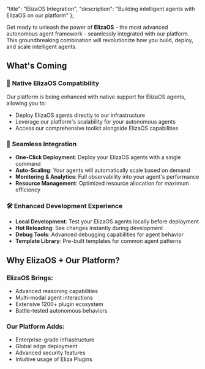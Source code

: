   "title": "ElizaOS Integration",
  "description": "Building intelligent agents with ElizaOS on our platform"
};

Get ready to unleash the power of **ElizaOS** - the most advanced autonomous agent framework - seamlessly integrated with our platform. This groundbreaking combination will revolutionize how you build, deploy, and scale intelligent agents.

## What's Coming

### 🚀 **Native ElizaOS Compatibility**
Our platform is being enhanced with native support for ElizaOS agents, allowing you to:
- Deploy ElizaOS agents directly to our infrastructure
- Leverage our platform's scalability for your autonomous agents
- Access our comprehensive toolkit alongside ElizaOS capabilities

### 🔗 **Seamless Integration**
- **One-Click Deployment**: Deploy your ElizaOS agents with a single command
- **Auto-Scaling**: Your agents will automatically scale based on demand
- **Monitoring & Analytics**: Full observability into your agent's performance
- **Resource Management**: Optimized resource allocation for maximum efficiency

### 🛠 **Enhanced Development Experience**
- **Local Development**: Test your ElizaOS agents locally before deployment
- **Hot Reloading**: See changes instantly during development
- **Debug Tools**: Advanced debugging capabilities for agent behavior
- **Template Library**: Pre-built templates for common agent patterns

## Why ElizaOS + Our Platform?

### **ElizaOS Brings:**
- Advanced reasoning capabilities
- Multi-modal agent interactions
- Extensive 1200+ plugin ecosystem
- Battle-tested autonomous behaviors

### **Our Platform Adds:**
- Enterprise-grade infrastructure
- Global edge deployment
- Advanced security features
- Intuitive usage of Eliza Plugins
